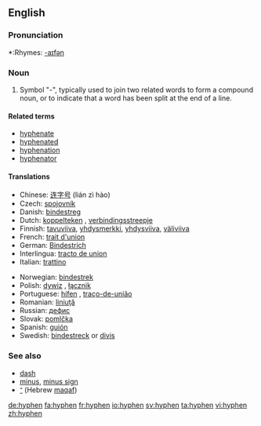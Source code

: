 {{wikipedia}}
==English==

{{Punctuation marks}}

===Pronunciation===
*:Rhymes: [[Rhymes:English:-aɪfən|-aɪfən]]

===Noun===
{{en-noun}}

# Symbol "-", typically used to join two related words to form a compound noun, or to indicate that a word has been split at the end of a line.

====Related terms====
*[[hyphenate]]
*[[hyphenated]]
*[[hyphenation]]
*[[hyphenator]]

====Translations====
{{trans-top|symbol used to join words or to indicate a word has been split}}
*Chinese: [[连字号]] (lián zì hào)
*Czech: [[spojovník]] {{m}}
*Danish: [[bindestreg]]
*Dutch: [[koppelteken]] {{n}}, [[verbindingsstreepje]] {{n}}
*Finnish: [[tavuviiva]], [[yhdysmerkki]], [[yhdysviiva]], [[väliviiva]]
*French: [[trait d'union]] {{m}}
*German: [[Bindestrich]] {{m}}
*Interlingua: [[tracto de union]]
*Italian: [[trattino]] {{m}}
{{trans-mid}}
*Norwegian: [[bindestrek]] {{m}}
*Polish: [[dywiz]] {{m}}, [[łącznik]] {{m}}
*Portuguese: [[hífen]] {{m}}, [[traço-de-união]] {{m}}
*Romanian: [[liniuţă]] {{f}}
*Russian: [[дефис]] {{m}}
*Slovak: [[pomlčka]] {{f}}
*Spanish: [[guión]] {{m}}
*Swedish: [[bindestreck]] or [[divis]]
{{trans-bottom}}

===See also===
*[[dash]]
*[[minus]], [[minus sign]]
*[[־]] (Hebrew [[maqaf]])

[[de:hyphen]]
[[fa:hyphen]]
[[fr:hyphen]]
[[io:hyphen]]
[[sv:hyphen]]
[[ta:hyphen]]
[[vi:hyphen]]
[[zh:hyphen]]
